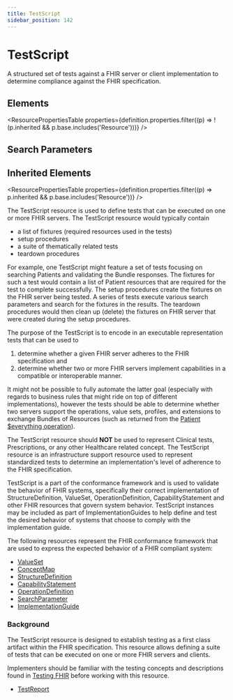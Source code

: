 ```yaml
---
title: TestScript
sidebar_position: 142
---
```



# TestScript

A structured set of tests against a FHIR server or client implementation to determine compliance against the FHIR specification.

<Tabs queryString="section">
  <TabItem value="schema" label="Schema" default>

## Elements

<ResourcePropertiesTable
  properties={definition.properties.filter((p) => !(p.inherited && p.base.includes('Resource')))}
/>

## Search Parameters

<SearchParamsTable searchParams={definition.searchParameters} />

## Inherited Elements

<ResourcePropertiesTable properties={definition.properties.filter((p) => p.inherited && p.base.includes('Resource'))} />

  </TabItem>
  <TabItem value="usage" label="Usage">
<div> <a name="scope"></a> <p> The <Link to="/docs/api/fhir/resources/testscript">TestScript</Link> resource is used to define tests that can be executed on one or more FHIR servers. The <Link to="/docs/api/fhir/resources/testscript">TestScript</Link> resource would typically contain </p><ul>   <li>a list of fixtures (required resources used in the tests)</li>   <li>setup procedures</li>   <li>a suite of thematically related tests</li>   <li>teardown procedures</li> </ul> <p></p><p> For example, one <Link to="/docs/api/fhir/resources/testscript">TestScript</Link> might feature a set of tests focusing on searching <Link to="/docs/api/fhir/resources/patient">Patients</Link> and validating the <Link to="/docs/api/fhir/resources/bundle">Bundle</Link> responses. The fixtures for such a test would contain a list of <Link to="/docs/api/fhir/resources/patient">Patient</Link> resources that are required for the test to complete successfully. The setup procedures create the fixtures on the FHIR server being tested. A series of tests execute various search parameters and search for the fixtures in the results. The teardown procedures would then clean up (delete) the fixtures on FHIR server that were created during the setup procedures. </p><p> The purpose of the <Link to="/docs/api/fhir/resources/testscript">TestScript</Link> is to encode in an executable representation tests that can be used to </p><ol>   <li>determine whether a given FHIR server adheres to the FHIR specification and</li>   <li>determine whether two or more FHIR servers implement capabilities in a compatible or interoperable manner.</li> </ol> It might not be possible to fully automate the latter goal (especially with regards to business rules that might ride on top of different implementations), however the tests should be able to determine whether two servers support the operations, value sets, profiles, and extensions to exchange <Link to="/docs/api/fhir/resources/bundle">Bundles</Link> of Resources (such as returned from the <a href="https://www.hl7.org/fhir/operation-patient-everything.html">Patient $everything operation</a>).    <p></p> <p> </p> </div>
  </TabItem>
  <TabItem value="relationships" label="Relationships">
<div> <a name="bnr"></a> <p> The <Link to="/docs/api/fhir/resources/testscript">TestScript</Link> resource should <b>NOT</b> be used to represent Clinical tests, Prescriptions, or any other Healthcare related concept. The <Link to="/docs/api/fhir/resources/testscript">TestScript</Link> resource is an infrastructure support resource used to represent standardized tests to determine an implementation's level of adherence to the FHIR specification. </p> <p> <Link to="/docs/api/fhir/resources/testscript">TestScript</Link> is a part of the conformance framework and is used to validate the behavior of FHIR systems, specifically their correct implementation of <Link to="/docs/api/fhir/resources/structuredefinition">StructureDefinition</Link>, <Link to="/docs/api/fhir/resources/valueset">ValueSet</Link>, <Link to="/docs/api/fhir/resources/operationdefinition">OperationDefinition</Link>, <Link to="/docs/api/fhir/resources/capabilitystatement">CapabilityStatement</Link> and other FHIR resources that govern system behavior. <Link to="/docs/api/fhir/resources/testscript">TestScript</Link> instances may be included as part of <Link to="/docs/api/fhir/resources/implementationguide">ImplementationGuides</Link> to help define and test the desired behavior of systems that choose to comply with the implementation guide. </p> <p> The following resources represent the FHIR conformance framework that are used to express the expected behavior of a FHIR compliant system: </p> <ul>   <li><a href="/docs/api/fhir/resources/valueset" title="A value set specifies a set of codes drawn from one or more code systems.">ValueSet</a> </li>   <li><a href="/docs/api/fhir/resources/conceptmap" title="A statement of relationships from one set of concepts to one or more other concepts - either concepts in code systems, or data element/data element concepts, or classes in class models.">ConceptMap</a> </li>   <li><a href="/docs/api/fhir/resources/structuredefinition" title="A definition of a FHIR structure. This resource is used to describe the underlying resources, data types defined in FHIR, and also for describing extensions, and constraints on resources and data types.">StructureDefinition</a> </li>   <li><a href="/docs/api/fhir/resources/capabilitystatement" title="A capability statement is a set of capabilities of a FHIR Server that may be used as a statement of actual server functionality or a statement of required or desired server implementation.">CapabilityStatement</a> </li>   <li><a href="/docs/api/fhir/resources/operationdefinition" title="A formal computable definition of an operation (on the RESTful interface) or a named query (using the search interaction).">OperationDefinition</a> </li>   <li><a href="/docs/api/fhir/resources/searchparameter" title="A Search Parameter that defines a named search item that can be used to search/filter on a resource.">SearchParameter</a> </li>   <li><a href="/docs/api/fhir/resources/implementationguide" title="A set of rules or how FHIR is used to solve a particular problem. This resource is used to gather all the parts of an implementation guide into a logical whole, and to publish a computable definition of all the parts.">ImplementationGuide</a> </li> </ul> </div>
  </TabItem>
  <TabItem value="backgroundAndContext" label="Background and Context">
<div> <a name="bnc"></a> <h3 class="self-link-parent"> Background <a href="https://www.hl7.org/fhir/testscript.html#7.3.3.1" title="link to here" class="self-link"></a></h3> <p>   The <Link to="/docs/api/fhir/resources/testscript">TestScript</Link> resource is designed to establish testing as a first class artifact within the FHIR specification.  This resource allows defining a suite of tests that can be executed on one or more FHIR servers and clients. </p> <p> Implementers should be familiar with the testing concepts and descriptions found in <a href="https://www.hl7.org/fhir/testing.html">Testing FHIR</a> before working with this resource. </p> </div>
  </TabItem>
  <TabItem value="referencedBy" label="Referenced By">
<ul><li><a href="/docs/api/fhir/resources/testreport">TestReport</a></li></ul>
  </TabItem>
</Tabs>

